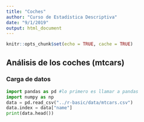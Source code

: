 ```yaml
---
title: "Coches"
author: "Curso de Estadística Descriptiva"
date: "9/1/2019"
output: html_document
---
```


```r
knitr::opts_chunk$set(echo = TRUE, cache = TRUE)
```

## Análisis de los coches (mtcars)

### Carga de datos
```python
import pandas as pd #lo primero es llamar a pandas
import numpy as np
data = pd.read_csv("../r-basic/data/mtcars.csv")
data.index = data["name"]
print(data.head())
```
